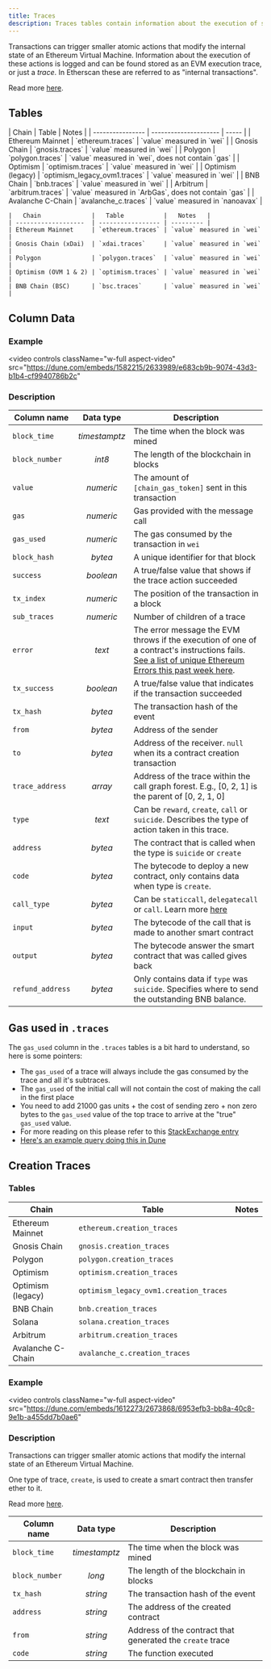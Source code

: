 ```yaml
---
title: Traces
description: Traces tables contain information about the execution of smaller atomic actions generated by transactions.
---
```


Transactions can trigger smaller atomic actions that modify the internal state of an Ethereum Virtual Machine. Information about the execution of these actions is logged and can be found stored as an EVM execution trace, or just a _trace_. In Etherscan these are referred to as "internal transactions".

Read more [here](https://medium.com/chainalysis/ethereum-traces-not-transactions-3f0533d26aa).

## Tables

<Tabs>
  <Tab title="V2 Engine (Spark SQL)">
    |   Chain           |   Table               | Notes |
    | ----------------  | --------------------- | ----- |
    | Ethereum Mainnet  | `ethereum.traces`     | `value` measured in `wei` |
    | Gnosis Chain      | `gnosis.traces`       | `value` measured in `wei` |
    | Polygon           | `polygon.traces`      | `value` measured in `wei`, does not contain `gas` |
    | Optimism          | `optimism.traces`     | `value` measured in `wei` |
    | Optimism (legacy) | `optimism_legacy_ovm1.traces` | `value` measured in `wei` |
    | BNB Chain         | `bnb.traces`          | `value` measured in `wei` |
    | Arbitrum          | `arbitrum.traces`     | `value` measured in `ArbGas`, does not contain `gas` |
    | Avalanche C-Chain  | `avalanche_c.traces` | `value` measured in `nanoavax` |
  </Tab>
  <Tab title="V1 Engine (PosgreSQL)">

    |   Chain              |   Table           |   Notes   |
    | -------------------  | ----------------- | --------- |
    | Ethereum Mainnet     | `ethereum.traces` | `value` measured in `wei`  |
    | Gnosis Chain (xDai)  | `xdai.traces`     | `value` measured in `wei` |
    | Polygon              | `polygon.traces`  | `value` measured in `wei`  |
    | Optimism (OVM 1 & 2) | `optimism.traces` | `value` measured in `wei`  |
    | BNB Chain (BSC)      | `bsc.traces`      | `value` measured in `wei`  |
  </Tab>
</Tabs>


## Column Data

### Example

<video
  controls
  className="w-full aspect-video"
  src="https://dune.com/embeds/1582215/2633989/e683cb9b-9074-43d3-b1b4-cf9940786b2c"
></video>

### Description

|   Column name    |   Data type    |   Description                                                            |
| --------------------- | :------------: | ------------------------------------------------------------------ |
| `block_time`     | _timestamptz_ | The time when the block was mined                                        |
| `block_number`   | _int8_        | The length of the blockchain in blocks                                   |
| `value`          | _numeric_     | The amount of `[chain_gas_token]` sent in this transaction               |
| `gas`            | _numeric_     | Gas provided with the message call                                       |
| `gas_used`       | _numeric_     | The gas consumed by the transaction in `wei`                            |
| `block_hash`     | _bytea_       | A unique identifier for that block                                       |
| `success`        | _boolean_     | A true/false value that shows if the trace action succeeded              |
| `tx_index`       | _numeric_     | The position of the transaction in a block                               |
| `sub_traces`     | _numeric_     | Number of children of a trace                                            |
| `error`          |  _text_       | The error message the EVM throws if the execution of one of a contract's instructions fails. [See a list of unique Ethereum Errors this past week here](https://dune.com/queries/1582755). |
| `tx_success`     | _boolean_     | A true/false value that indicates if the transaction succeeded           |
| `tx_hash`        | _bytea_       | The transaction hash of the event                                        |
| `from`           | _bytea_       | Address of the sender                                                    |
| `to`             | _bytea_       | Address of the receiver. `null` when its a contract creation transaction |
| `trace_address`  | _array_       | Address of the trace within the call graph forest. E.g., [0, 2, 1] is the parent of [0, 2, 1, 0] |
| `type`           | _text_        | Can be `reward`, `create`, `call` or `suicide`. Describes the type of action taken in this trace. | 
|`address`         | _bytea_       | The contract that is called when the type is `suicide` or `create`       |
| `code`           | _bytea_       | The bytecode to deploy a new contract, only contains data when type is `create`. |
| `call_type`      | _bytea_       | Can be `staticcall`, `delegatecall` or `call`. Learn more [here](https://medium.com/coinmonks/delegatecall-calling-another-contract-function-in-solidity-b579f804178c) |
| `input`          | _bytea_       | The bytecode of the call that is made to another smart contract          |
| `output`         | _bytea_       | The bytecode answer the smart contract that was called gives back        |
| `refund_address` | _bytea_       | Only contains data if `type` was `suicide`. Specifies where to send the outstanding BNB balance. |

## Gas used in `.traces`

The `gas_used` column in the `.traces` tables is a bit hard to understand, so here is some pointers:

- The `gas_used` of a trace will always include the gas consumed by the trace and all it's subtraces.
- The `gas_used` of the initial call will not contain the cost of making the call in the first place
- You need to add 21000 gas units + the cost of sending zero + non zero bytes to the `gas_used` value of the top trace to arrive at the "true" `gas_used` value.
- For more reading on this please refer to this [StackExchange entry](https://ethereum.stackexchange.com/questions/31443/what-do-the-response-values-of-a-parity-trace-transaction-call-actually-repres)
- [Here's an example query doing this in Dune](https://dune.com/queries/895857)

## Creation Traces


### Tables

|   Chain           |   Table               | Notes |
| ----------------  | --------------------- | ----- |
| Ethereum Mainnet  | `ethereum.creation_traces`     |  |
| Gnosis Chain      | `gnosis.creation_traces`       |  |
| Polygon           | `polygon.creation_traces`      |  |
| Optimism          | `optimism.creation_traces`     |  |
| Optimism (legacy) | `optimism_legacy_ovm1.creation_traces` |  |
| BNB Chain         | `bnb.creation_traces`          |  |
| Solana            | `solana.creation_traces`       |  |
| Arbitrum          | `arbitrum.creation_traces`     |  |
| Avalanche C-Chain  | `avalanche_c.creation_traces` |  |

### Example

<video
  controls
  className="w-full aspect-video"
  src="https://dune.com/embeds/1612273/2673868/6953efb3-bb8a-40c8-9e1b-a455dd7b0ae6"
></video>

### Description

Transactions can trigger smaller atomic actions that modify the internal state of an Ethereum Virtual Machine. 

One type of trace, `create`, is used to create a smart contract then transfer ether to it.

Read more [here](https://medium.com/chainalysis/ethereum-traces-not-transactions-3f0533d26aa).

|   Column name  |   Data type   | Description |
| -------------- | :-----------: | --------------- |
| `block_time`   | _timestamptz_ | The time when the block was mined |
| `block_number` | _long_        | The length of the blockchain in blocks |
| `tx_hash`      | _string_      | The transaction hash of the event |
| `address`      | _string_      | The address of the created contract |
| `from`         | _string_      | Address of the contract that generated the `create` trace |
| `code`         | _string_      | The function executed |